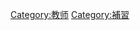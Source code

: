 {{Catnav|頁面分類|人类社会|生活|教育|補習}}
{{Catnav|頁面分類|人类社会|生活|教育|教育工作者}}
{{Catnav|頁面分類|人类社会|文化|教育|補習}}
{{Catnav|頁面分類|人类社会|文化|教育|教育工作者}}
{{Catnav|頁面分類|人类社会|人物|職業|教育工作者}}
{{Catnav|頁面分類|人物|職業|教育工作者}}

[[Category:教师|Category:教师]]
[[Category:補習|Category:補習]]